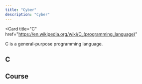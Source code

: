 ---
title: "Cyber"
description: "Cyber"
---


<Card
  title="C"
  href="https://en.wikipedia.org/wiki/C_(programming_language)"
>
  C is a general-purpose programming language.
</Card>

## C

<Columns cols={2}>
  <Card
    title="Try Hack Me"
    href="https://tryhackme.com/"
  >
  </Card>
  <Card
    title="Hack The Box"
    href="https://www.hackthebox.com/"
  >
  </Card>
</Columns>

## Course

<Columns cols={2}>
  <Card
    title="CS50 Cybersecurity"
    href="https://cs50.harvard.edu/cybersecurity/"
  >
  </Card>
</Columns>